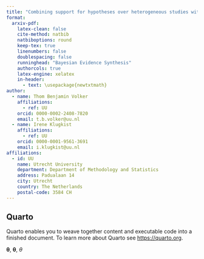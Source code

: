 ```yaml
---
title: "Combining support for hypotheses over heterogeneous studies with Bayesian Evidence Synthesis: A simulation study"
format: 
  arxiv-pdf:
    latex-clean: false
    cite-method: natbib
    natbiboptions: round
    keep-tex: true
    linenumbers: false
    doublespacing: false
    runninghead: "Bayesian Evidence Synthesis"
    authorcols: true
    latex-engine: xelatex
    in-header: 
      - text: \usepackage{newtxtmath}
author:
  - name: Thom Benjamin Volker
    affiliations:
      - ref: UU
    orcid: 0000-0002-2408-7820
    email: t.b.volker@uu.nl
  - name: Irene Klugkist
    affiliations:
      - ref: UU
    orcid: 0000-0001-9561-3691
    email: i.klugkist@uu.nl
affiliations:
  - id: UU
    name: Utrecht University
    department: Department of Methodology and Statistics
    address: Padualaan 14
    city: Utrecht
    country: The Netherlands
    postal-code: 3584 CH
---
```


## Quarto

Quarto enables you to weave together content and executable code into a finished document. To learn more about Quarto see <https://quarto.org>.

$\boldsymbol{\theta}$, $\bm{\theta}$, $\theta$

